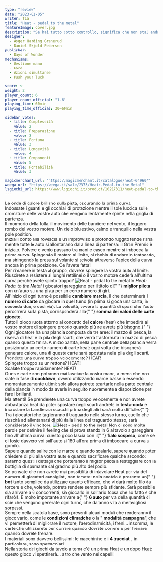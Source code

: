 ```yaml
---
type: "review"
date: "2023-01-05"
writer: Tia
title: "Heat - pedal to the metal"
featureImage: cover.jpg
description: "Se hai tutto sotto controllo, significa che non stai andando abbastanza veloce. - Mario Andretti"
designer:
  - Asger Harding Granerud
  - Daniel Skjold Pedersen
publisher:
  - Days of Wonder
mechanisms:
  - Gestione mano
  - Gara
  - Azioni simultanee
  - Push your luck

score: 9
weight: 2
player_count: 6
player_count_official: "1-6"
playing_time: 60min
playing_time_official: 30–60min

sidebar_votes:
  - title: Complessità
    value: 2
  - title: Preparazione
    value: 3
  - title: Fortuna
    value: 3
  - title: Longevità
    value: 4
  - title: Componenti
    value: 5
  - title: Portabilità
    value: 3

magicmerchant_url: "https://magicmerchant.it/catalogue/heat-64960/"
weega_url: "https://weega.it/sale/2373/Heat:-Pedal-to-the-Metal"
lsgiochi_url: https://www.lsgiochi.it/product/10217311/heat-pedal-to-the-metal
---
```


<Setting>
  Le onde di calore brillano sulla pista, oscurando la prima curva. <br />
  Indossate i guanti e gli occhiali di protezione mentre il sole luccica sulle cromature
  delle vostre auto che vengono lentamente spinte nella griglia di partenza.
  <br />
  Il mormorio della folla, il movimento delle bandiere nel vento, il leggero rombo
  del vostro motore. Un cielo blu estivo, calmo e tranquillo nella vostra pole position.
  <br />
  Inizia il conto alla rovescia e un improvviso e profondo ruggito fende l'aria mentre
  tutte le auto si allontanano dalla linea di partenza: il Gran Premio è iniziato.
  Polvere e vento passano tra mani e casco mentre si imbocca la prima curva. Spingendo
  il motore al limite, si rischia di andare in testacoda, ma stringendo la presa
  sul volante si scivola attraverso l'apice della curva ancora in prima posizione.
  Ce l'avete fatta!
  <br />
  Per rimanere in testa al gruppo, dovrete spingere la vostra auto al limite. Riuscirete
  a resistere ai lunghi rettilinei o il vostro motore cederà all'ultima curva perché
  avete spinto troppo?
</Setting>

<img src="./game1.jpg?t=2" alt="Heat - pedal to the metal" />

<Rules>
  In <em>Heat: Pedal to the Metal</em> i giocatori gareggiano per il titolo di{" "}
  <strong>miglior pilota</strong> con un'auto su una pista per un certo numero
  di giri.
  <br />
  All'inizio di ogni turno è possibile <strong>cambiare marcia</strong>, il che
  determinerà il <strong>numero di carte</strong> da giocare in quel turno (in
  prima si gioca una carta, in seconda due, e così via). La velocità, ovvero la
  quantità di spazi che l'auto percorrerà sulla pista, corrisponderà alla{" "}
  <strong>somma dei valori delle carte giocate</strong>.<br />
  Tutto il gioco ruota attorno al concetto del <strong>calore</strong> (heat) che
  impedirà al vostro motore di spingere proprio quando più ne avrete più bisogno.{" "}
  <br />
  Ogni giocatore ha una plancia composta da tre aree: il mazzo di pesca, la
  riserva di heat e la pila degli scarti, che verrà trasformata in mazzo di
  pesca quando questo finirà. A inizio partita, nella parte centrale della
  plancia verrà posizionato un certo numero di carte heat: ogni volta che
  bisognerà generare calore, una di queste carte sarà spostata nella pila degli
  scarti.
  <br />
  Prendete una curva troppo velocemente? HEAT!
  <br />
  Spingete troppo su un rettone? HEAT! <br />
  Scalate troppo rapidamente? HEAT!
  <br />
  Queste carte non potranno mai lasciare la vostra mano, a meno che non siate in
  fase di <strong>cooldown</strong>, ovvero utilizzando marce basse o essendo momentaneamente
  ultimi: solo allora potrete scartarle nella parte centrale della plancia in modo
  da averle in seguito nuovamente a disposizione per fare i brillanti.
  <br />
  Ma attenti! Se prenderete una curva troppo velocemente e non avrete abbastanza
  heat da poter spostare negli scarti andrete in <strong>
    testa-coda
  </strong> e incrociare la bandiera a scacchi prima degli altri sarà molto difficile.{" "}
  <br />
  Tra i giocatori che taglieranno il traguardo nello stesso turno, quello che
  riuscirà ad allontanarsi di più dalla linea del traguardo stesso, sarà
  considerato il vincitore.
</Rules>

<img src="./game2.jpg?t=2" alt="Heat - pedal to the metal" />

<Feedback>
  Non ci sono molte parole per definire il feeling che si prova stando in 6 al
  tavolo a gareggiare fino all'ultima curva: questo gioco lascia con il{" "}
  <strong>fiato sospeso</strong>, come se ci foste davvero voi sull'auto ai 180
  all'ora prima di imboccare la curva a gomito. <br />
  Sapere quando salire con le marce e quando scalarle, sapere quando poter chiedere
  di più alla vostra auto e quando sacrificare qualche secondo: saranno questi i
  dettagli che porteranno il miglior pilota a festeggiare con la bottiglia di spumante
  dal gradino più alto del podio. <br />
  Se pensate che non avrete mai possibilità di intavolare Heat per via del
  numero di giocatori consigliati, non temete: nella scatola è presente un{" "}
  <strong>bot</strong> tanto semplice da utilizzare quanto efficace, che vi darà
  molto filo da torcere e che, volendo, potrete rendere sempre più sfidante.
  Sarà possibile sia arrivare a 6 concorrenti, sia giocarlo in solitario (cosa
  che ho fatto e che rifarò!). È molto importante arrivare a{" "}
  <strong>6 auto</strong> per via della quantità di scie che vengono generate
  ogni turno, che daranno vita a meravigliosi sorpassi.
  <br />
  Sempre nella scatola base, sono presenti alcuni moduli che renderanno il gioco
  vario, come le <strong>condizioni climatiche</strong> o la "
  <strong>modalità campagna</strong>", che vi permetterà di migliorare il
  motore, l'aerodinamicità, i freni… insomma, le carte che utilizzerete per
  correre quando dovrete correre e per frenare quando dovrete frenare.
  <br />I materiali sono davvero bellissimi: le macchinine e i <strong>
    4 tracciati
  </strong>, in particolare, sono spettacolari.
  <br />
  Nella storia dei giochi da tavolo a tema c'è un prima Heat e un dopo Heat: questo
  gioco vi spettinerà… altro che vento nei capelli!
</Feedback>

<Instagram id="CnCe3NCjzSI" />
